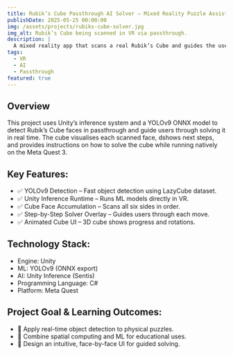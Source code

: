 ```yaml
---
title: Rubik’s Cube Passthrough AI Solver – Mixed Reality Puzzle Assistant
publishDate: 2025-05-25 00:00:00
img: /assets/projects/rubiks-cube-solver.jpg
img_alt: Rubik’s Cube being scanned in VR via passthrough.
description: |
  A mixed reality app that scans a real Rubik’s Cube and guides the user through solving them using AI with passthrough visualisation.
tags:
  - VR
  - AI
  - Passthrough
featured: true
---
```


## Overview

This project uses Unity’s inference system and a YOLOv9 ONNX model to detect Rubik’s Cube faces in passthrough and guide users through solving it in real time. The cube visualises each scanned face, dshows next steps, and provides instructions on how to solve the cube while running natively on the Meta Quest 3.

<YouTube id="EJ0kb_iAUuU" />

## Key Features:
- ✅ YOLOv9 Detection – Fast object detection using LazyCube dataset.
- ✅ Unity Inference Runtime – Runs ML models directly in VR.
- ✅ Cube Face Accumulation – Scans all six sides in order.
- ✅ Step-by-Step Solver Overlay – Guides users through each move.
- ✅ Animated Cube UI – 3D cube shows progress and rotations.

## Technology Stack:
- Engine: Unity
- ML: YOLOv9 (ONNX export)
- AI: Unity Inference (Sentis)
- Programming Language: C#
- Platform: Meta Quest

## Project Goal & Learning Outcomes:
- 🤖 Apply real-time object detection to physical puzzles.
- 🧩 Combine spatial computing and ML for educational uses.
- 🧠 Design an intuitive, face-by-face UI for guided solving.